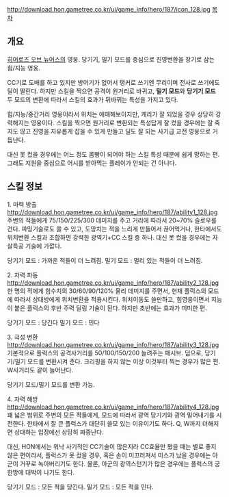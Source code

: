 http://download.hon.gametree.co.kr/ui/game_info/hero/187/icon_128.jpg
[[목차]]
== 개요 ==
[[히어로즈 오브 뉴어스]]의 영웅. 당기기, 밀기 모드를 중심으로 진영변환을 장기로 삼는 힘/지능 영웅. 

CC기로 도배를 하고 있지만 방어기가 없어서 탱커로 쓰기엔 무리이며 전사로 쓰기에도 딜이 딸린다. 하지만 스킬을 찍으면 공격이 원거리로 바귀고, '''밀기 모드'''와 '''당기기 모드''' 두 모드의 변환에 따라서 스킬의 효과가 뒤바뀌는 특성을 가지고 있다.

힘/지능/중간거리 영웅이라서 위치는 애매해보이지만, 캐리가 잘 되었을 경우 상당히 강력해지는 영웅이다. 스킬을 찍으면 원거리로 변환되는 특성답게 잘 컸을 경우에는 잘 죽지도 않고 진영을 자유롭게 잡을 수 있게 만들고 딜도 잘 되는 사기급 교전 영웅으로 거듭난다. 

대신 못 컸을 경우에는 어느 정도 몸빵이 되어야 하는 스킬 특성 때문에 쉽게 망하는 편. 그래도 지원을 중심으로 어시를 받아먹는 플레이가 안되는 건 아니다.

== 스킬 정보 ==

1. 마력 방출 
http://download.hon.gametree.co.kr/ui/game_info/hero/187/ability1_128.jpg
주변의 적들에게 75/150/225/300 데미지를 주고 거리에 따라서 20~70% 슬로우를 건다. 파밍기술로도 쓸 수 있고, 도망치는 적을 느리게 만들어서 끊어먹거나, 한타에서도 위치변환 스킬과 조합하면 강력한 광역기+CC 스킬 중 하나. 대신 못 컸을 경우에는 자살특공 기술에 가깝다.

당기기 모드 : 가까운 적들이 더 느려짐.
밀기 모드 : 멀리 있는 적들이 더 느려짐.

2. 자력 파동 
http://download.hon.gametree.co.kr/ui/game_info/hero/187/ability2_128.jpg
한 명의 적에게 힘수치의 30/60/90/120% 물리 데미지를 주면서, 현재 플럭스의 모드에 따라서 상대방에게 위치변환을 적용시킨다. 위치이동도 쓸만하고, 힘영웅이면서 지능이 붙은 플럭스의 후반 주력 딜링 기술이 된다. 하지만 초반에는 효과가 미미한 편.

당기기 모드 : 당긴다
밀기 모드 : 민다

3. 극성 변환
http://download.hon.gametree.co.kr/ui/game_info/hero/187/ability3_128.jpg
기본적으로 플럭스의 공격사거리를 50/100/150/200 늘려주는 패시브. 덤으로, 당기기/밀기 모드를 변환시켜 준다. 크리핑을 하지 않는 이상 이것부터 찍는 경우가 많은 편. W사거리도 같이 늘어난다.

당기기 모드/밀기 모드를 변환 가능.

4. 자력 해방
http://download.hon.gametree.co.kr/ui/game_info/hero/187/ability4_128.jpg
꽤 넓은 범위로 주변의 모든 적들에게, 모드에 따라서 광역 당기기와 광역 밀어내기를 시전한다. 한타에서 잘 큰 플럭스가 대단히 쓸모 있는 이유이기도 하다. Q, W까지 더해지면 상대하는 입장에선 상당히 짜증난다. 

대신, HON에서는 워낙 사기적인 CC기술이 많은지라 CC효율만 봤을 때는 별로 좋지 않은 편이라서, 플럭스가 못 컸을 경우, 혹은 손이 미끄러져서 미스가 났을 경우에는 아군이 거꾸로 녹아버리기도 한다. 물론, 아군의 광역스턴기가 많은 경우에는 플럭스의 궁 한방에 대박이 나기도 한다.

당기기 모드 : 모든 적을 당긴다.
밀기 모드 : 모든 적을 민다.
